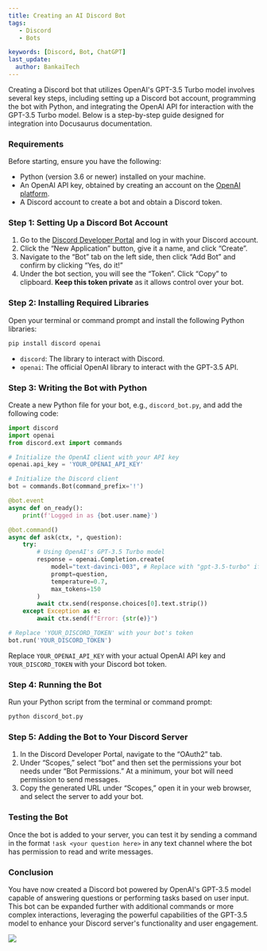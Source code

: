 ---
title: Creating an AI Discord Bot
tags:
   - Discord
   - Bots

keywords: [Discord, Bot, ChatGPT]
last_update:
  author: BankaiTech
---

Creating a Discord bot that utilizes OpenAI's GPT-3.5 Turbo model involves several key steps, including setting up a Discord bot account, programming the bot with Python, and integrating the OpenAI API for interaction with the GPT-3.5 Turbo model. Below is a step-by-step guide designed for integration into Docusaurus documentation.

### Requirements

Before starting, ensure you have the following:

- Python (version 3.6 or newer) installed on your machine.
- An OpenAI API key, obtained by creating an account on the [OpenAI platform](https://openai.com/).
- A Discord account to create a bot and obtain a Discord token.

### Step 1: Setting Up a Discord Bot Account

1. Go to the [Discord Developer Portal](https://discord.com/developers/applications) and log in with your Discord account.
2. Click the “New Application” button, give it a name, and click “Create”.
3. Navigate to the “Bot” tab on the left side, then click “Add Bot” and confirm by clicking “Yes, do it!”
4. Under the bot section, you will see the “Token”. Click “Copy” to clipboard. **Keep this token private** as it allows control over your bot.

### Step 2: Installing Required Libraries

Open your terminal or command prompt and install the following Python libraries:

```bash
pip install discord openai
```

- `discord`: The library to interact with Discord.
- `openai`: The official OpenAI library to interact with the GPT-3.5 API.

### Step 3: Writing the Bot with Python

Create a new Python file for your bot, e.g., `discord_bot.py`, and add the following code:

```python
import discord
import openai
from discord.ext import commands

# Initialize the OpenAI client with your API key
openai.api_key = 'YOUR_OPENAI_API_KEY'

# Initialize the Discord client
bot = commands.Bot(command_prefix='!')

@bot.event
async def on_ready():
    print(f'Logged in as {bot.user.name}')

@bot.command()
async def ask(ctx, *, question):
    try:
        # Using OpenAI's GPT-3.5 Turbo model
        response = openai.Completion.create(
            model="text-davinci-003", # Replace with "gpt-3.5-turbo" if available
            prompt=question,
            temperature=0.7,
            max_tokens=150
        )
        await ctx.send(response.choices[0].text.strip())
    except Exception as e:
        await ctx.send(f"Error: {str(e)}")

# Replace 'YOUR_DISCORD_TOKEN' with your bot's token
bot.run('YOUR_DISCORD_TOKEN')
```

Replace `YOUR_OPENAI_API_KEY` with your actual OpenAI API key and `YOUR_DISCORD_TOKEN` with your Discord bot token.

### Step 4: Running the Bot

Run your Python script from the terminal or command prompt:

```bash
python discord_bot.py
```

### Step 5: Adding the Bot to Your Discord Server

1. In the Discord Developer Portal, navigate to the “OAuth2” tab.
2. Under “Scopes,” select “bot” and then set the permissions your bot needs under “Bot Permissions.” At a minimum, your bot will need permission to send messages.
3. Copy the generated URL under “Scopes,” open it in your web browser, and select the server to add your bot.

### Testing the Bot

Once the bot is added to your server, you can test it by sending a command in the format `!ask <your question here>` in any text channel where the bot has permission to read and write messages.

### Conclusion

You have now created a Discord bot powered by OpenAI's GPT-3.5 model capable of answering questions or performing tasks based on user input. This bot can be expanded further with additional commands or more complex interactions, leveraging the powerful capabilities of the GPT-3.5 model to enhance your Discord server's functionality and user engagement.

<a href="https://www.buymeacoffee.com/BankaiTech"><img src="https://img.buymeacoffee.com/button-api/?text=Buy me a beer&emoji=🍺&slug=BankaiTech&button_colour=FFDD00&font_colour=000000&font_family=Cookie&outline_colour=000000&coffee_colour=ffffff" /></a>
